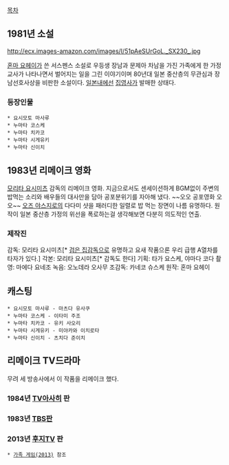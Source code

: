 [[목차]]

== 1981년 소설 ==
http://ecx.images-amazon.com/images/I/51pAeSUrGoL._SX230_.jpg

[[혼마 요헤이]]가 쓴 서스펜스 소설로 우등생 장남과 문제아 차남을 가진 가족에게 한 가정교사가 나타나면서 벌어지는 일을 그린 이야기이며 80년대 일본 중산층의 무관심과 장남선호사상을 비판한 소설이다. [[일본]]내에선 [[집영사]]가 발매한 상태다.

=== 등장인물 ===
 * 요시모토 마사루
 * 누마타 코스케  
 * 누마타 치카코 
 * 누마타 시게유키
 * 누마타 신이치 

== 1983년 리메이크 영화 ==
[[모리타 요시미츠]] 감독의 리메이크 영화. 지금으로서도 센세이션하게 BGM없이 주변의 밥먹는 소리와 배우들의 대사만을 담아 공포분위기를 자아해 냈다. ~~오오 공포영화 오오~~ [[오즈 야스지로]]의 다다미 샷을 패러디한 일렬로 밥 먹는 장면이 나름 유명하다. 원작이 일본 중산층 가정의 위선을 폭로하는걸 생각해보면 다분히 의도적인 연출.

===  제작진 ===
감독: 모리타 요시미츠[* [[검은 집]]감독으로 유명하고 요새 작품으론 우리 급행 A열차를 타자가 있다.]
각본: 모리타 요시미츠[* 감독도 한다]
기획: 타가 요스케, 야마다 코다
촬영: 마에다 요네조
녹음: 오노데라 오사무
조감독: 카네코 슈스케
원작: 혼마 요헤이

== 캐스팅 ==
 * 요시모토 마사루 - 마츠다 유사쿠
 * 누마타 코스케 - 이타미 주조
 * 누마타 치카코 - 유키 사오리
 * 누마타 시게유키 - 미야카와 이치로타
 * 누마타 신이치 - 츠치다 준이치

== 리메이크 TV드라마 ==
무려 세 방송사에서 이 작품을 리메이크 했다. 

=== 1984년 [[TV아사히]] 판 ===

=== 1983년 [[TBS]]판 ===

=== 2013년 [[후지TV]] 판 ===
 * [[가족 게임(2013)]] 참조
